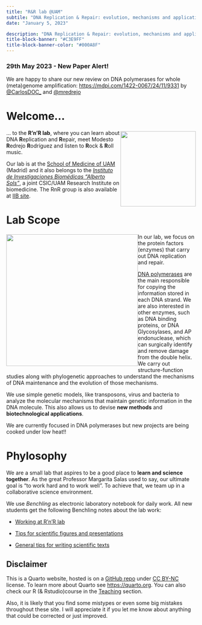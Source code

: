 ```yaml
---
title: "R&R lab @UAM"
subtile: "DNA Replication & Repair: evolution, mechanisms and applications"
date: "January 5, 2023"

description: "DNA Replication & Repair: evolution, mechanisms and applications"
title-block-banner: "#C3E9FF"
title-block-banner-color: "#000A8F"
---
```


::: {.callout-important icon="false"}
### **29th May 2023 - New Paper Alert!**
We are happy to share our new review on DNA polymerases for whole (meta)genome amplification: [https://mdpi.com/1422-0067/24/11/9331](https://mdpi.com/1422-0067/24/11/9331) by [@CarlosDOC_](https://twitter.com/CarlosDOC_) and 
[@mredrejo](https://twitter.com/mredrejo)
:::

# Welcome...

::: {style="float: right; position: relative; top: -10px; padding: 0px;"}
![](figs/rnr_logo.png){width="200"}
:::

... to the **R'n'R lab**, where you can learn about DNA **R**eplication and **R**epair, meet Modesto **R**edrejo **R**odríguez and listen to **R**ock & **R**oll music. 

Our lab is at the [School of Medicine of UAM](https://www.uam.es/Medicina/Home/1234890379763.htm?language=en) (Madrid) and it also belongs to the [*Instituto de Investigaciones Biomédicas "Alberto Sols"*](https://www.iib.uam.es/portal/), a joint CSIC/UAM Research Institute on biomedicine. The RnR group is also available at [IIB site](https://www.iib.uam.es/portal/investigacion/grupos?p_p_id=APGIportlet_WAR_APIIBportlet_INSTANCE_2Veq&p_p_lifecycle=0&p_p_state=normal&p_p_mode=view&p_p_col_id=column-3&p_p_col_count=1&_APGIportlet_WAR_APIIBportlet_INSTANCE_2Veq_action=detail&_APGIportlet_WAR_APIIBportlet_INSTANCE_2Veq_id=1072&_APGIportlet_WAR_APIIBportlet_INSTANCE_2Veq_idJefe=4072&_APGIportlet_WAR_APIIBportlet_INSTANCE_2Veq_menu=intro).

# Lab Scope



::: {style="float: left; position: relative;  bottom: 12px;padding-right: -10px;margin:0px 0px -20px 0px"}
![](figs/rnr_short.gif){width="350"}
:::
In our lab, we focus on the protein factors (enzymes) that carry out DNA replication and repair.

[DNA polymerases](https://en.wikipedia.org/wiki/DNA_polymerase) are the main responsible for copying the information stored in each DNA strand. We are also interested in other enzymes, such as DNA binding proteins, or DNA Glycosylases, and AP endonuclease, which can surgically identify and remove damage from the double helix. We carry out structure-function studies along with phylogenetic approaches to understand the mechanisms of DNA maintenance and the evolution of those mechanisms.

We use simple genetic models, like transposons, virus and bacteria to analyze the molecular mechanisms that maintain genetic information in the DNA molecule. This also allows us to devise **new methods** and **biotechnological applications**.

We are currently focused in DNA polymerases but new projects are being cooked under low heat!!

# Phylosophy

We are a small lab that aspires to be a good place to **learn and science together**. As the great Professor Margarita Salas used to say, our ultimate goal is "to work hard and to work well". To achieve that, we team up in a collaborative science environment.

We use *Benchling* as electronic laboratory notebook for daily work. All new students get the following Benchling notes about the lab work:

-   [Working at R'n'R lab](https://benchling.com/s/etr-47XutsFffzc1OCM2s2XV?m=slm-x4fOwXnfckdZRqfcxATB)

-   [Tips for scientific figures and presentations](https://benchling.com/s/etr-AI3cNS2xBCsL1PhbPfIp?m=slm-xkMKui8oTcWQvFVzfVXe)

-   [General tips for writing scientific texts](https://benchling.com/s/etr-6IkKCxvY0T50q9lIbdFo?m=slm-XKPTSB4yxT9pDzIk56cr)

::: {.callout-tip icon="true"}
## Disclaimer

This is a Quarto website, hosted is on a [GitHub repo](https://github.com/rnrlab/rnrlab.github.io) under [CC BY-NC](https://creativecommons.org/licenses/by-nc/2.0/) license. To learn more about Quarto see [https://quarto.org](https://quarto.org/). You can also check our R (& Rstudio)course in the [Teaching](teaching.html) section.

Also, it is likely that you find some mistypes or even some big mistakes throughout these site. I will appreciate it if you let me know about anything that could be corrected or just improved.
:::

